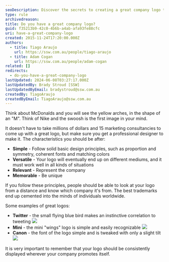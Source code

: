 ```yaml
---
seoDescription: Discover the secrets to creating a great company logo that's simple, versatile, and memorable.
type: rule
archivedreason:
title: Do you have a great company logo?
guid: f35213b9-42c0-4b6b-a4ab-afa93fe88cfc
uri: have-a-great-company-logo
created: 2015-11-24T17:20:00.000Z
authors:
  - title: Tiago Araujo
    url: https://ssw.com.au/people/tiago-araujo
  - title: Adam Cogan
    url: https://ssw.com.au/people/adam-cogan
related: []
redirects:
  - do-you-have-a-great-company-logo
lastUpdated: 2024-06-08T03:27:17.000Z
lastUpdatedBy: Brady Stroud [SSW]
lastUpdatedByEmail: bradystroud@ssw.com.au
createdBy: TiagoAraujo
createdByEmail: TiagoAraujo@ssw.com.au
---
```


Think about McDonalds and you will see the yellow arches, in the shape of an "M". Think of Nike and the swoosh is the first image in your mind.

It doesn't have to take millions of dollars and 15 marketing consultancies to come up with a great logo, but make sure you get a professional designer to make it.
The characteristics you should be after:

- **Simple** - Follow solid basic design principles, such as proportion and symmetry, coherent fonts and matching colors
- **Versatile** - Your logo will eventually end up on different mediums, and it must work well in all kinds of situations
- **Relevant** - Represent the company
- **Memorable** - Be unique

If you follow these principles, people should be able to look at your logo from a distance and know which company it's from. The best trademarks end up cemented into the minds of individuals worldwide.

Some examples of great logos:

- **Twitter** - the small flying blue bird makes an instinctive correlation to tweeting
  ![](/uploads/rules/have-a-great-company-logo/twitterlogo.jpg)
- **Mini** - the mini "wings" logo is simple and easily recognizable
  ![](/uploads/rules/have-a-great-company-logo/mini-logo.jpg)
- **Canon** - the font of the logo simple and is tweaked with only a slight tilt
  ![](/uploads/rules/have-a-great-company-logo/canon-logo.jpg)

It is very important to remember that your logo should be consistently displayed wherever your company promotes itself.

